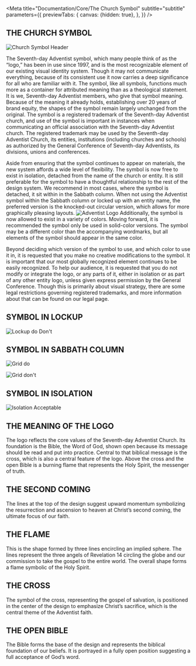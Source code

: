 
<Meta
    title="Documentation/Core/The Church Symbol"
    subtitle="subtitle"
    parameters={{
        previewTabs: {
            canvas: {hidden: true},
        },
    }}
/>

## THE CHURCH SYMBOL

![Church Symbol Header](https://raw.githubusercontent.com/adventistchurch/alps/storybook/public/church-symbol-header.png)

The Seventh-day Adventist symbol, which many people think of as the “logo,” has been in use since 1997,
and is the most recognizable element of our existing visual identity system.
Though it may not communicate everything, because of its consistent use it now carries a deep significance for all who are familiar with it.
The symbol, like all symbols, functions much more as a container for attributed meaning than as a theological statement.
It is we, Seventh-day Adventist members, who give that symbol meaning. Because of the meaning it already holds,
establishing over 20 years of brand equity, the shapes of the symbol remain largely unchanged from the original.
The symbol is a registered trademark of the Seventh-day Adventist church, and use of the symbol is important in instances
when communicating an official association with the Seventh-day Adventist church.
The registered trademark may be used by the Seventh-day Adventist Church, its entities, institutions (including churches and schools) as authorized by
the General Conference of Seventh-day Adventists, its divisions, unions and conferences.

Aside from ensuring that the symbol continues to appear on materials, the new system affords a wide level of flexibility.
The symbol is now free to exist in isolation, detached from the name of the church or entity. It is still preferable for the symbol to have a thoughtful relationship to the rest of the design system.
We recommend in most cases, where the symbol is detached, it sit within in the Sabbath column.
When not using the Adventist symbol within the Sabbath column or locked up with an entity name, the preferred version is the knocked-out circular version, which allows for more graphically pleasing layouts.
![Adventist Logo](https://raw.githubusercontent.com/adventistchurch/alps/storybook/public/adventist_logo.png)
Additionally, the symbol is now allowed to exist in a variety of colors. Moving forward, it is recommended the symbol only be used in solid-color versions.
The symbol may be a different color than the accompanying wordmarks, but all elements of the symbol should appear in the same color.

Beyond deciding which version of the symbol to use, and which color to use it in, it is requested that you make no creative modifications to the symbol.
It is important that our most globally recognized element continues to be easily recognized.
To help our audience, it is requested that you do not modify or integrate the logo, or any parts of it, either in isolation or as part of any other entity logo,
unless given express permission by the General Conference. Though this is primarily about visual strategy, there are some legal restrictions governing
registered trademarks, and more information about that can be found on our legal page.

## SYMBOL IN LOCKUP

![Lockup do Don't](https://raw.githubusercontent.com/adventistchurch/alps/storybook/public/lockup-DoDont.png)

## SYMBOL IN SABBATH COLUMN

![Grid do](https://raw.githubusercontent.com/adventistchurch/alps/storybook/public/grid-Do.png)

![Grid don't](https://raw.githubusercontent.com/adventistchurch/alps/storybook/public/grid-Dont.png)

## SYMBOL IN ISOLATION

![Isolation Acceptable](https://raw.githubusercontent.com/adventistchurch/alps/storybook/public/isolation-acceptable.png)

## THE MEANING OF THE LOGO

The logo reflects the core values of the Seventh-day Adventist Church. Its foundation is the Bible, the Word of God, shown open because its
message should be read and put into practice. Central to that biblical message is the cross, which is also a central feature of the logo.
Above the cross and the open Bible is a burning flame that represents the Holy Spirit, the messenger of truth.

## THE SECOND COMING

The lines at the top of the design suggest upward momentum symbolizing the resurrection and ascension to heaven at Christ’s second coming, the ultimate focus of our faith.

## THE FLAME

This is the shape formed by three lines encircling an implied sphere. The lines represent the three angels of Revelation 14 circling
the globe and our commission to take the gospel to the entire world. The overall shape forms a flame symbolic of the Holy Spirit.

## THE CROSS

The symbol of the cross, representing the gospel of salvation, is positioned in the center of the design to emphasize Christ’s sacrifice,
which is the central theme of the Adventist faith.

## THE OPEN BIBLE

The Bible forms the base of the design and represents the biblical foundation of our beliefs. It is portrayed in a fully open position suggesting a full acceptance of God’s word.
